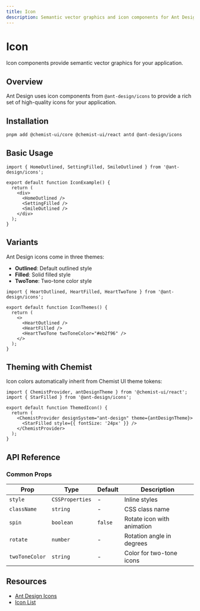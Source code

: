 ```yaml
---
title: Icon
description: Semantic vector graphics and icon components for Ant Design applications.
---
```


# Icon

Icon components provide semantic vector graphics for your application.

## Overview

Ant Design uses icon components from `@ant-design/icons` to provide a rich set of high-quality icons for your application.

## Installation

```bash
pnpm add @chemist-ui/core @chemist-ui/react antd @ant-design/icons
```

## Basic Usage

```tsx
import { HomeOutlined, SettingFilled, SmileOutlined } from '@ant-design/icons';

export default function IconExample() {
  return (
    <div>
      <HomeOutlined />
      <SettingFilled />
      <SmileOutlined />
    </div>
  );
}
```

## Variants

Ant Design icons come in three themes:
- **Outlined**: Default outlined style
- **Filled**: Solid filled style
- **TwoTone**: Two-tone color style

```tsx
import { HeartOutlined, HeartFilled, HeartTwoTone } from '@ant-design/icons';

export default function IconThemes() {
  return (
    <>
      <HeartOutlined />
      <HeartFilled />
      <HeartTwoTone twoToneColor="#eb2f96" />
    </>
  );
}
```

## Theming with Chemist

Icon colors automatically inherit from Chemist UI theme tokens:

```tsx
import { ChemistProvider, antDesignTheme } from '@chemist-ui/react';
import { StarFilled } from '@ant-design/icons';

export default function ThemedIcon() {
  return (
    <ChemistProvider designSystem="ant-design" theme={antDesignTheme}>
      <StarFilled style={{ fontSize: '24px' }} />
    </ChemistProvider>
  );
}
```

## API Reference

### Common Props

| Prop | Type | Default | Description |
|------|------|---------|-------------|
| `style` | `CSSProperties` | - | Inline styles |
| `className` | `string` | - | CSS class name |
| `spin` | `boolean` | `false` | Rotate icon with animation |
| `rotate` | `number` | - | Rotation angle in degrees |
| `twoToneColor` | `string` | - | Color for two-tone icons |

## Resources

- [Ant Design Icons](https://ant.design/components/icon)
- [Icon List](https://ant.design/components/icon#list-of-icons)
